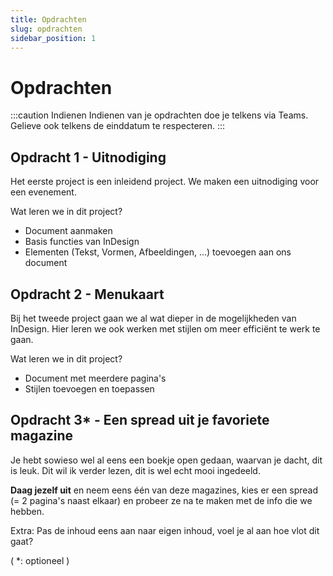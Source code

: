 ```yaml
---
title: Opdrachten
slug: opdrachten
sidebar_position: 1
---
```



# Opdrachten

:::caution Indienen
Indienen van je opdrachten doe je telkens via Teams. Gelieve ook telkens de einddatum te respecteren.
:::

## Opdracht 1 - Uitnodiging

Het eerste project is een inleidend project. We maken een uitnodiging voor een evenement.

Wat leren we in dit project?
-	Document aanmaken
-	Basis functies van InDesign
- Elementen (Tekst, Vormen, Afbeeldingen, ...) toevoegen aan ons document

## Opdracht 2 - Menukaart

Bij het tweede project gaan we al wat dieper in de mogelijkheden van InDesign. Hier leren we ook werken met stijlen om meer efficiënt te werk te gaan.

Wat leren we in dit project?
- Document met meerdere pagina's
-	Stijlen toevoegen en toepassen

## Opdracht 3* - Een spread uit je favoriete magazine

Je hebt sowieso wel al eens een boekje open gedaan, waarvan je dacht, dit is leuk. Dit wil ik verder lezen, dit is wel echt mooi ingedeeld.

**Daag jezelf uit** en neem eens één van deze magazines, kies er een spread (= 2 pagina's naast elkaar) en probeer ze na te maken met de info die we hebben.

Extra: Pas de inhoud eens aan naar eigen inhoud, voel je al aan hoe vlot dit gaat?

( *: optioneel )